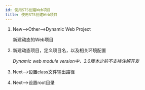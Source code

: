 ```yaml
---
id: 使用STS创建Web项目
title: 使用STS创建Web项目
---
```


1. New-->Other-->Dynamic Web Project

   新建动态的Web项目

<ImgBox src="https://images.shiguangping.com/imgs/20200601102042.png" />

2. 新建动态项目，定义项目名，以及相关环境配置

   *Dynamic web module version中，3.0版本之前不支持注解开发*

<ImgBox src="https://images.shiguangping.com/imgs/20200601102104.png" />

3. Next-->设置class文件输出路径

<ImgBox src="https://images.shiguangping.com/imgs/20200601102518.png" />

4. Next-->设置root目录

<ImgBox src="https://images.shiguangping.com/imgs/20200601102626.png" />

